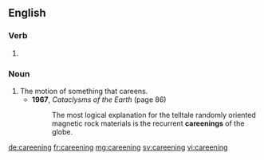==English==

===Verb===
{{head|en}}

# {{present participle of|careen|lang=en}}

===Noun===
{{en-noun}}

# The motion of something that careens.
#* '''1967''', ''Cataclysms of the Earth'' (page 86)
#*: The most logical explanation for the telltale randomly oriented magnetic rock materials is the recurrent '''careenings''' of the globe.

[[de:careening]]
[[fr:careening]]
[[mg:careening]]
[[sv:careening]]
[[vi:careening]]